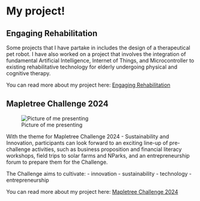 # My project!

## Engaging Rehabilitation
Some projects that I have partake in includes the design of a therapeutical pet robot. I have also worked on a project that involves the integration of fundamental Artificial Intelligence, Internet of Things, and Microcontroller to existing rehabilitative technology for elderly undergoing physical and cognitive therapy.

You can read more about my project here: [Engaging Rehabilitation](https://www.sp.edu.sg/engineering-cluster/eee/spii-showcase/engineering-show-2021/engaging-rehabilitation){target="_blank}

## Mapletree Challenge 2024

![Picture of me presenting](imgs/present.jpg)

With the theme for Mapletree Challenge 2024 - Sustainability and Innovation, participants can look forward to an exciting line-up of pre-challenge activities, such as business proposition and financial literacy workshops, field trips to solar farms and NParks, and an entrepreneurship forum to prepare them for the Challenge.

The Challenge aims to cultivate:
- innovation
- sustainability
- technology
- entrepreneurship

You can read more about my project here: [Mapletree Challenge 2024](https://www.singaporetech.edu.sg/news/mapletree-empowers-aspiring-innovators-fifth-year-support-mapletree-challenge){target="_blank}